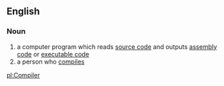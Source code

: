 ==English==
===Noun===
{{wikipedia}}
#a computer program which reads [[source code]] and outputs [[assembly code]] or [[executable code]]
#a person who [[compile]]s

[[pl:Compiler]]